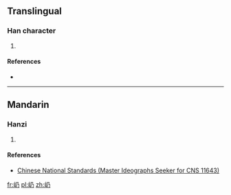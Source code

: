 ==Translingual==

===Han character===
{{Han char|rn=46|rad=山|as=02|sn=5|four=|canj=UNHS|ids=⿰山乃}}

# {{defn|Han|sort=山02}}

====References====
* {{Han ref|kx=0307.131|hdz=10760.181|uh=5C77|ud=23671}}

----

==Mandarin==

===Hanzi===
{{cmn-hanzi|pin=[[huì]] ([[hui4]])|wg=hui<sup>4</sup>}}

# {{defn|lang=cmn|sort=山02}}

====References====
* [http://www.cns11643.gov.tw/AIDB/query_general_view.do?page=3&code=646C Chinese National Standards (Master Ideographs Seeker for CNS 11643)]

[[fr:屷]]
[[pl:屷]]
[[zh:屷]]